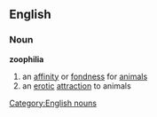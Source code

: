 ==English==
===Noun===
'''zoophilia'''
{{wikipedia}}
#an [[affinity]] or [[fondness]] for [[animal]]s
#an [[erotic]] [[attraction]] to animals
[[Category:English nouns]]
